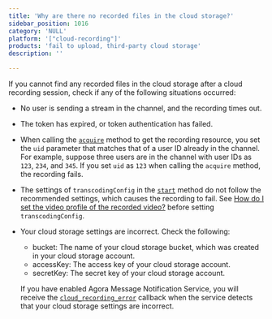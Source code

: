 ```yaml
---
title: 'Why are there no recorded files in the cloud storage?'
sidebar_position: 1016 
category: 'NULL' 
platform: '["cloud-recording"]'
products: 'fail to upload, third-party cloud storage'   
description: '' 

---
```



If you cannot find any recorded files in the cloud storage after a cloud recording session, check if any of the following situations occurred:

- No user is sending a stream in the channel, and the recording times out.
- The token has expired, or token authentication has failed.
- When calling the [`acquire`](https://docs.agora.io/en/cloud-recording/cloud_recording_api_rest?platform=All%20Platforms#a-nameacquireagets-the-recording-resource) method to get the recording resource, you set the `uid` parameter that matches that of a user ID already in the channel. For example, suppose three users are in the channel with user IDs as `123`, `234`, and `345`. If you set `uid` as `123` when calling the `acquire` method, the recording fails. 
- The settings of `transcodingConfig` in the [`start`](https://docs.agora.io/en/cloud-recording/cloud_recording_api_rest?platform=All%20Platforms#a-namestartastarts-cloud-recording) method do not follow the recommended settings, which causes the recording to fail. See [How do I set the video profile of the recorded video?](https://docs.agora.io/en/faq/recording_video_profile) before setting `transcodingConfig`.
- Your cloud storage settings are incorrect. Check the following:
  - bucket: The name of your cloud storage bucket, which was created in your cloud storage account.
  - accessKey: The access key of your cloud storage account.
  - secretKey: The secret key of your cloud storage account.

  If you have enabled Agora Message Notification Service, you will receive the [`cloud_recording_error`](https://docs.agora.io/en/cloud-recording/cloud_recording_callback_rest?platform=All%20Platforms#a-name1a1-cloud_recording_error) callback when the service detects that your cloud storage settings are incorrect.